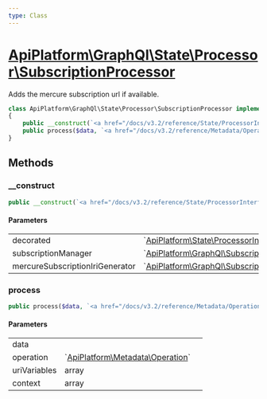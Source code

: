 ```yaml
---
type: Class
---
```


# [ApiPlatform\GraphQl\State\Processor\SubscriptionProcessor](/docs/v3.2/reference/GraphQl/State/Processor/SubscriptionProcessor)

Adds the mercure subscription url if available.

```php
class ApiPlatform\GraphQl\State\Processor\SubscriptionProcessor implements `<a href="/docs/v3.2/reference/State/ProcessorInterface">ApiPlatform\State\ProcessorInterface</a>`
{
    public __construct(`<a href="/docs/v3.2/reference/State/ProcessorInterface">ApiPlatform\State\ProcessorInterface</a>` $decorated, `<a href="/docs/v3.2/reference/GraphQl/Subscription/SubscriptionManagerInterface">ApiPlatform\GraphQl\Subscription\SubscriptionManagerInterface</a>` $subscriptionManager, null|`<a href="/docs/v3.2/reference/GraphQl/Subscription/MercureSubscriptionIriGeneratorInterface">ApiPlatform\GraphQl\Subscription\MercureSubscriptionIriGeneratorInterface</a>` $mercureSubscriptionIriGenerator)
    public process($data, `<a href="/docs/v3.2/reference/Metadata/Operation">ApiPlatform\Metadata\Operation</a>` $operation, array $uriVariables, array $context)
}
```
## Methods

### __construct



```php
public __construct(`<a href="/docs/v3.2/reference/State/ProcessorInterface">ApiPlatform\State\ProcessorInterface</a>` $decorated, `<a href="/docs/v3.2/reference/GraphQl/Subscription/SubscriptionManagerInterface">ApiPlatform\GraphQl\Subscription\SubscriptionManagerInterface</a>` $subscriptionManager, null|`<a href="/docs/v3.2/reference/GraphQl/Subscription/MercureSubscriptionIriGeneratorInterface">ApiPlatform\GraphQl\Subscription\MercureSubscriptionIriGeneratorInterface</a>` $mercureSubscriptionIriGenerator)
```

#### Parameters

<table><tbody>
<tr><td>decorated</td><td>`<a href="/docs/v3.2/reference/State/ProcessorInterface">ApiPlatform\State\ProcessorInterface</a>`</td><td></td></tr><tr><td>subscriptionManager</td><td>`<a href="/docs/v3.2/reference/GraphQl/Subscription/SubscriptionManagerInterface">ApiPlatform\GraphQl\Subscription\SubscriptionManagerInterface</a>`</td><td></td></tr><tr><td>mercureSubscriptionIriGenerator</td><td>`<a href="/docs/v3.2/reference/GraphQl/Subscription/MercureSubscriptionIriGeneratorInterface">ApiPlatform\GraphQl\Subscription\MercureSubscriptionIriGeneratorInterface</a>`</td><td></td></tr>
</tbody>
</table>

### process



```php
public process($data, `<a href="/docs/v3.2/reference/Metadata/Operation">ApiPlatform\Metadata\Operation</a>` $operation, array $uriVariables, array $context)
```

#### Parameters

<table><tbody>
<tr><td>data</td><td></td><td></td></tr><tr><td>operation</td><td>`<a href="/docs/v3.2/reference/Metadata/Operation">ApiPlatform\Metadata\Operation</a>`</td><td></td></tr><tr><td>uriVariables</td><td>array</td><td></td></tr><tr><td>context</td><td>array</td><td></td></tr>
</tbody>
</table>
